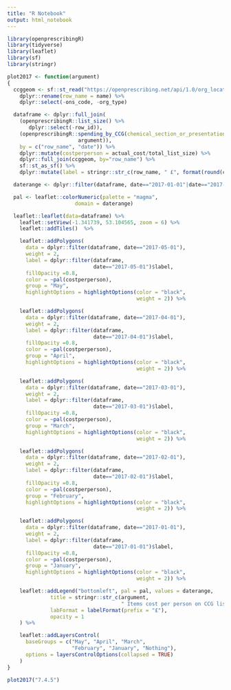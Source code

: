 ```yaml
---
title: "R Notebook"
output: html_notebook
---
```


```r
library(openprescribingR)
library(tidyverse)
library(leaflet)
library(sf)
library(stringr)

plot2017 <- function(argument)
{
  ccggeom <- sf::st_read("https://openprescribing.net/api/1.0/org_location/?org_type=ccg") %>%
    dplyr::rename(row_name = name) %>%
    dplyr::select(-ons_code, -org_type)

  dataframe <- dplyr::full_join(
    (openprescribingR::list_size() %>%
       dplyr::select(-row_id)),
    (openprescribingR::spending_by_CCG(chemical_section_or_presentation_code =
                       argument)),
    by = c("row_name", "date")) %>%
    dplyr::mutate(costperperson = actual_cost/total_list_size) %>%
    dplyr::full_join(ccggeom, by="row_name") %>%
    sf::st_as_sf() %>%
    dplyr::mutate(label = stringr::str_c(row_name, " £", format(round(costperperson, 2), nsmall = 2)))

  daterange <- dplyr::filter(dataframe, date=="2017-01-01"|date=="2017-02-01"|date=="2017-03-01"|date=="2017-04-01"|date=="2017-05-01")$costperperson

  pal <- leaflet::colorNumeric(palette = "magma",
                      domain = daterange)

  leaflet::leaflet(data=dataframe) %>%
    leaflet::setView(-1.341739, 53.104565, zoom = 6) %>%
    leaflet::addTiles()  %>%

    leaflet::addPolygons(
      data = dplyr::filter(dataframe, date=="2017-05-01"),
      weight = 2,
      label = dplyr::filter(dataframe,
                            date=="2017-05-01")$label,
      fillOpacity =0.8,
      color = ~pal(costperperson),
      group = "May",
      highlightOptions = highlightOptions(color = "black",
                                          weight = 2)) %>%

    leaflet::addPolygons(
      data = dplyr::filter(dataframe, date=="2017-04-01"),
      weight = 2,
      label = dplyr::filter(dataframe,
                            date=="2017-04-01")$label,
      fillOpacity =0.8,
      color = ~pal(costperperson),
      group = "April",
      highlightOptions = highlightOptions(color = "black",
                                          weight = 2)) %>%

    leaflet::addPolygons(
      data = dplyr::filter(dataframe, date=="2017-03-01"),
      weight = 2,
      label = dplyr::filter(dataframe,
                            date=="2017-03-01")$label,
      fillOpacity =0.8,
      color = ~pal(costperperson),
      group = "March",
      highlightOptions = highlightOptions(color = "black",
                                          weight = 2)) %>%

    leaflet::addPolygons(
      data = dplyr::filter(dataframe, date=="2017-02-01"),
      weight = 2,
      label = dplyr::filter(dataframe,
                            date=="2017-02-01")$label,
      fillOpacity =0.8,
      color = ~pal(costperperson),
      group = "February",
      highlightOptions = highlightOptions(color = "black",
                                          weight = 2)) %>%

    leaflet::addPolygons(
      data = dplyr::filter(dataframe, date=="2017-01-01"),
      weight = 2,
      label = dplyr::filter(dataframe,
                            date=="2017-01-01")$label,
      fillOpacity =0.8,
      color = ~pal(costperperson),
      group = "January",
      highlightOptions = highlightOptions(color = "black",
                                          weight = 2)) %>%

    leaflet::addLegend("bottomleft", pal = pal, values = daterange,
              title = stringr::str_c(argument,
                                     " Items cost per person on CCG list"),
              labFormat = labelFormat(prefix = "£"),
              opacity = 1
    ) %>%

    leaflet::addLayersControl(
      baseGroups = c("May", "April", "March",
                     "February", "January", "Nothing"),
      options = layersControlOptions(collapsed = TRUE)
    )
}

plot2017("7.4.5")
```

